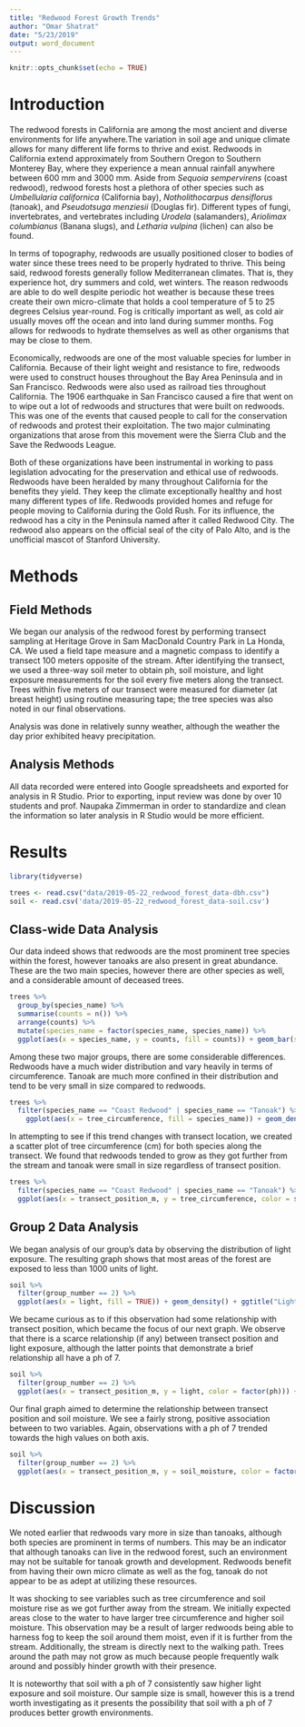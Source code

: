 ---
title: "Redwood Forest Growth Trends"
author: "Omar Shatrat"
date: "5/23/2019"
output: word_document
---

```{r setup, include=FALSE}
knitr::opts_chunk$set(echo = TRUE)
```

# Introduction

The redwood forests in California are among the most ancient and diverse environments for life anywhere.The variation in soil age and unique climate allows for many different life forms to thrive and exist. Redwoods in California extend approximately from Southern Oregon to Southern Monterey Bay, where they experience a mean annual rainfall anywhere between 600 mm and 3000 mm. Aside from *Sequoia sempervirens* (coast redwood), redwood forests host a plethora of other species such as *Umbellularia californica* (California bay), *Notholithocarpus densiflorus* (tanoak), and *Pseudotsuga menziesii* (Douglas fir). Different types of fungi, invertebrates, and vertebrates including *Urodela* (salamanders), *Ariolimax columbianus* (Banana slugs), and *Letharia vulpina* (lichen) can also be found.

In terms of topography, redwoods are usually positioned closer to bodies of water since these trees need to be properly hydrated to thrive. This being said, redwood forests generally follow Mediterranean climates. That is, they experience hot, dry summers and cold, wet winters. The reason redwoods are able to do well despite periodic hot weather is because these trees create their own micro-climate that holds a cool temperature of 5 to 25 degrees Celsius year-round. Fog is critically important as well, as cold air usually moves off the ocean and into land during summer months. Fog allows for redwoods to hydrate themselves as well as other organisms that may be close to them.

Economically, redwoods are one of the most valuable species for lumber in California. Because of their light weight and resistance to fire, redwoods were used to construct houses throughout the Bay Area Peninsula and in San Francisco. Redwoods were also used as railroad ties throughout California. The 1906 earthquake in San Francisco caused a fire that went on to wipe out a lot of redwoods and structures that were built on redwoods. This was one of the events that caused people to call for the conservation of redwoods and protest their exploitation. The two major culminating organizations that arose from this movement were the Sierra Club and the Save the Redwoods League. 

Both of these organizations have been instrumental in working to pass legislation advocating for the preservation and ethical use of redwoods. Redwoods have been heralded by many throughout California for the benefits they yield. They keep the climate exceptionally healthy and host many different types of life. Redwoods provided homes and refuge for people moving to California during the Gold Rush. For its influence, the redwood has a city in the Peninsula named after it called Redwood City. The redwood also appears on the official seal of the city of Palo Alto, and is the unofficial mascot of Stanford University. 

# Methods

## Field Methods

We began our analysis of the redwood forest by performing transect sampling at Heritage Grove in Sam MacDonald Country Park in La Honda, CA. We  used a field tape measure and a magnetic compass to identify a transect 100 meters opposite of the stream. After identifying the transect, we used a three-way soil meter to obtain ph, soil moisture, and light exposure measurements for the soil every five meters along the transect. Trees within five meters of our transect were measured for diameter (at breast height) using routine measuring tape; the tree species was also noted in our final observations. 

Analysis was done in relatively sunny weather, although the weather the day prior exhibited heavy precipitation. 

## Analysis Methods

All data recorded were entered into Google spreadsheets and exported for analysis in R Studio. Prior to exporting, input review was done by over 10 students and prof. Naupaka Zimmerman in order to standardize and clean the information so later analysis in R Studio would be more efficient.


# Results



```{r initializing environment}

library(tidyverse)

trees <- read.csv("data/2019-05-22_redwood_forest_data-dbh.csv")
soil <- read.csv('data/2019-05-22_redwood_forest_data-soil.csv')

```

## Class-wide Data Analysis

Our data indeed shows that redwoods are the most prominent tree species within the forest, however tanoaks are also present in great abundance. These are the two main species, however there are other species as well, and a considerable amount of deceased trees.

```{r trees analysis for cumulative data}

trees %>%
  group_by(species_name) %>%
  summarise(counts = n()) %>%
  arrange(counts) %>%
  mutate(species_name = factor(species_name, species_name)) %>%
  ggplot(aes(x = species_name, y = counts, fill = counts)) + geom_bar(stat = "identity") + ggtitle("Species Frequency") + theme(plot.title = element_text(hjust = 0.5)) + xlab("Species") + ylab('Count') + scale_fill_continuous(high = "#132B43", low = "#56B1F7") + theme(axis.text.x = element_text(angle = 90))
```

Among these two major groups, there are some considerable differences. Redwoods have a much wider distribution and vary heavily in terms of circumference. Tanoak are much more confined in their distribution and tend to be very small in size compared to redwoods.

```{r 2}
trees %>%
  filter(species_name == "Coast Redwood" | species_name == "Tanoak") %>%
    ggplot(aes(x = tree_circumference, fill = species_name)) + geom_density() + ggtitle("Redwood-Tanoak Distribution") + theme(plot.title = element_text(hjust = 0.5)) + xlab("Tree Circumference (cm)") + ylab('Frequency')
```

In attempting to see if this trend changes with transect location, we created a scatter plot of tree circumference (cm) for both species along the transect. We found that redwoods tended to grow as they got further from the stream and tanoak were small in size regardless of transect position.

```{r 3}
trees %>%
  filter(species_name == "Coast Redwood" | species_name == "Tanoak") %>%
  ggplot(aes(x = transect_position_m, y = tree_circumference, color = species_name, shape = species_name)) + geom_point(size = 5) + geom_abline() + ggtitle("Transect Pos. vs. Circumference") + theme(plot.title = element_text(hjust = 0.5)) + xlab("Transect Position (m)") + ylab('Tree Circumference (cm)')

```

## Group 2 Data Analysis

We began analysis of our group's data by observing the distribution of light exposure. The resulting graph shows that most areas of the forest are exposed to less than 1000 units of light. 

```{r soil analysis for group 2 data}

soil %>%
  filter(group_number == 2) %>%
  ggplot(aes(x = light, fill = TRUE)) + geom_density() + ggtitle("Light Distribution") + theme(plot.title = element_text(hjust = 0.5)) + xlab("Light Exposure") + ylab('Frequency')
```

We became curious as to if this observation had some relationship with transect position, which became the focus of our next graph. We observe that there is a scarce relationship (if any) between transect position and light exposure, although the latter points that demonstrate a brief relationship all have a ph of 7.

```{r 4}
soil %>%
  filter(group_number == 2) %>%
  ggplot(aes(x = transect_position_m, y = light, color = factor(ph))) + geom_point(shape = 16, size = 5) + geom_abline() + ggtitle("Transect Pos. vs. Light") + theme(plot.title = element_text(hjust = 0.5)) + xlab("Transect Position (m)") + ylab('Light Exposure')
```

Our final graph aimed to determine the relationship between transect position and soil moisture. We see a fairly strong, positive association between to two variables. Again, observations with a ph of 7 trended towards the high values on both axis.

```{r 5}
soil %>%
  filter(group_number == 2) %>%
  ggplot(aes(x = transect_position_m, y = soil_moisture, color = factor(ph))) + geom_point(shape = 16, size = 5) + geom_abline() + ggtitle("Transect Pos. vs. Soil Moisture") + theme(plot.title = element_text(hjust = 0.5)) + xlab("Transect Position (m)") + ylab('Soil Moisture')

```


# Discussion

We noted earlier that redwoods vary more in size than tanoaks, although both species are prominent in terms of numbers. This may be an indicator that although tanoaks can live in the redwood forest, such an environment may not be suitable for tanoak growth and development. Redwoods benefit from having their own micro climate as well as the fog, tanoak do not appear to be as adept at utilizing these resources.

It was shocking to see variables such as tree circumference and soil moisture rise as we got further away from the stream. We initially expected areas close to the water to have larger tree circumference and higher soil moisture. This observation may be a result of larger redwoods being able to harness fog to keep the soil around them moist, even if it is further from the stream. Additionally, the stream is directly next to the walking path. Trees around the path may not grow as much because people frequently walk around and possibly hinder growth with their presence. 

It is noteworthy that soil with a ph of 7 consistently saw higher light exposure and soil moisture. Our sample size is small, however this is a trend worth investigating as it presents the possibility that soil with a ph of 7 produces better growth environments. 




























